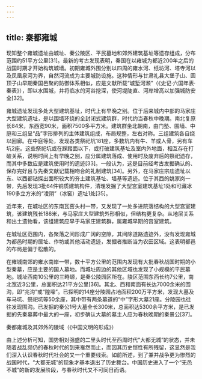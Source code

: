 ```yaml
---
---
---
```

title: 秦都雍城
---




现知整个雍城遗址由城址、秦公陵区、平民墓地和郊外建筑基址等遗存组成，分布范围约51平方公里[31]。最新的考古发现表明，秦国在以雍城为都近200年之后的战国时期才开始构筑城墙。初期雍城外围分别以四周的雍水河、纸坊河、塔寺河以及凤凰泉河为界，自然河流成为主要城防设施。这种情形与甘肃礼县大堡子山、圆顶子山早期秦国邑聚的防御体系相似，应是文献所载“城堑河濒”（《史记·六国年表·秦表》），即以水围城，并将临水的河谷挖深，使河堤陡直、河岸增高以加强城防安全[32]。

雍城遗址发现多处大型建筑基址，时代上有早晚之别。位于后来城内中部的马家庄大型建筑遗址，是以围墙环绕的全封闭式建筑群，时代约当春秋中晚期。南北复原长84米，东西宽90米，面积7500多平方米。建筑群坐北朝南，由门塾、围墙、中庭和三组呈“品”字形排列的主体建筑组成，布局规整，左右对称。三组建筑各自绕以回廊。在中庭等处，发现各类祭祀坑181座，多数坑内有牛、羊或人骨，另有车坑2座。这些祭祀坑或在踩踏面以下，或打破建筑基址及室内外地面，相互存在打破关系，说明时间上有早晚之别，应分属建筑落成、使用时及废弃后的祭祀遗存，而其中多数应是建筑使用时的遗迹[33]。一般认为，这是目前经考古发掘确认的、保存完好且与先秦文献记载相吻合的礼制建筑[34]。另外，在马家庄宗庙遗址以东、以西都钻探出面积较大的夯土建筑基址、墙基等遗迹。位于其西的姚家岗一带，先后发现3批64件铜质建筑构件，清理发掘了大型宫室建筑基址1处和可藏冰190多立方米的“凌阴”（冰窖）遗址1处[35]。

近年来，在城址区的东南瓦窑头村一带，又发现了一处多进院落结构的大型宫室建筑，该建筑残长186米，与马家庄大型建筑外形相似，但结构更复杂。从地层关系和出土遗物看，该组建筑应早于马家庄建筑群，属雍城早期的宫室建筑。

在城址区范围内，各聚落之间形成广阔的空隙，其间除道路遗迹外，没有发现雍城为都邑时期的居址、作坊或其他活动遗迹，发掘者推断当为农田区域。这表明都邑的布局是偏于松散的。

在雍城南郊的雍水南岸一带，数十平方公里的范围内发现有大批春秋战国时期的小型秦墓，应是主要的国人墓地。而城址周边的其他区域也发现了小规模的平民墓地。城址西南10公里的三畤塬，是秦公陵园区所在。陵区范围东西长约7公里，南北宽近3公里，总面积达21平方公里[36]。其北、西和南面有长达7000余米的围沟，即“兆沟”或“隍壕”。已探明的14座分陵园占地面积200万平方米，发现大墓及车马坑、祭祀坑等50余座，其中带有两条墓道的“中”字形大墓21座。分陵园也往往发现围沟。已发掘的秦公1号大墓全长300米，总面积达5300余平方米，是已发掘的先秦墓葬中最大的一座，初步确认大墓的墓主人应为春秋晚期的秦景公[37]。



秦都雍城及其郊外的陵域（《中国文明的形成》）

由上述分析可知，国势相对强盛的二里头时代至西周时代“大都无城”的状态，并未随着战乱频仍的春秋时代的到来戛然而止，而因其历史惯性有所残留，这显然是我们深入认识春秋时代社会的又一个重要线索。如前所述，到了兼并战争更为惨烈的战国时代，“大都无城”的现象才基本退出了历史舞台。中国历史进入了一个“无邑不城”的新的发展阶段，与春秋时代又不可同日而语。